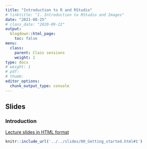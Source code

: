 ```yaml
---
title: "Introduction to R and RStudio"
# linktitle: "1. Introduction to RStudio and Images"
date: "2021-08-25"
# class_date: "2020-09-22"
output:
  blogdown::html_page:
    toc: false
menu:
  class:
    parent: Class sessions
    weight: 1
type: docs
# weight: 1 
# pdf: 
# thumb: 
editor_options: 
  chunk_output_type: console
---
```


## Slides

### Introduction

<a href="../../slides/00_Getting_started.html#1" target="_blank">Lecture slides in HTML format</a>

```r
knitr::include_url('../../slides/00_Getting_started.html#1')
```

<!--
### Introduction

<a href="../../slides/10_Introduction.html#1" target="_blank">Lecture slides in HTML format</a>

```r
knitr::include_url('../../slides/10_Introduction.html#1')
```

### Getting started with R and RStudio

<a href="../../slides/11_Getting_started_with_R_Rstudio.html#1" target="_blank">Lecture slides in HTML format</a>

```r
knitr::include_url('../../slides/11_Getting_started_with_R_Rstudio.html#1')
```
-->
